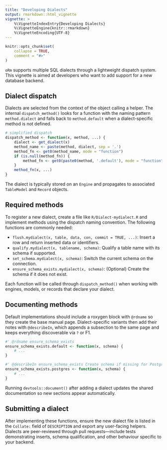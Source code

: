 ```yaml
---
title: "Developing Dialects"
output: rmarkdown::html_vignette
vignette: >
    %\VignetteIndexEntry{Developing Dialects}
    %\VignetteEngine{knitr::rmarkdown}
    %\VignetteEncoding{UTF-8}
---
```


```r
knitr::opts_chunk$set(
    collapse = TRUE,
    comment = "#>"
)
```

`oRm` supports multiple SQL dialects through a lightweight dispatch system. This vignette is aimed at developers who want to add support for a new database backend.

## Dialect dispatch

Dialects are selected from the context of the object calling a helper. The internal `dispatch_method()` looks for a function with the naming pattern `method.dialect` and falls back to `method.default` when a dialect-specific method is not defined.

```r
# simplified dispatch
dispatch_method <- function(x, method, ...) {
    dialect <- get_dialect(x)
    method_name <- paste(method, dialect, sep = '.')
    method_fn <- get0(method_name, mode = "function")
    if (is.null(method_fn)) {
        method_fn <- get0(paste0(method, '.default'), mode = "function")
    }
    method_fn(x, ...)
}
```

The dialect is typically stored on an `Engine` and propagates to associated `TableModel` and `Record` objects.

## Required methods

To register a new dialect, create a file like `R/Dialect-mydialect.R` and implement methods using the dispatch naming convention. The following functions are commonly needed:

- `flush.mydialect(x, table, data, con, commit = TRUE, ...)`: Insert a row and return inserted data or identifiers.
- `qualify.mydialect(x, tablename, schema)`: Qualify a table name with its schema if supported.
- `set_schema.mydialect(x, schema)`: Switch the current schema on the connection.
- `ensure_schema_exists.mydialect(x, schema)`: (Optional) Create the schema if it does not exist.

Each function will be called through `dispatch_method()` when working with engines, models, or records that declare your dialect.

## Documenting methods

Default implementations should include a roxygen block with `@rdname` so they create the base manual page. Dialect-specific
variants then add their notes with `@describeIn`, which appends a subsection to the same page and keeps everything discoverable
via `?` or F1.

```r
#' @rdname ensure_schema_exists
ensure_schema_exists.default <- function(x, schema) {
    # ...
}

#' @describeIn ensure_schema_exists Create schema if missing for PostgreSQL.
ensure_schema_exists.postgres <- function(x, schema) {
    # ...
}
```

Running `devtools::document()` after adding a dialect updates the shared documentation so new sections appear automatically.

## Submitting a dialect

After implementing these functions, ensure the new dialect file is listed in the `Collate:` field of `DESCRIPTION` and export any user-facing helpers. Dialects are peer-reviewed through pull requests—include tests demonstrating inserts, schema qualification, and other behaviour specific to your backend.

